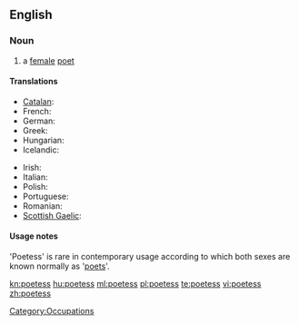 ==English==
{{wikipedia}}

===Noun===
{{en-noun|es}}

# {{dated}} a [[female]] [[poet]]

====Translations====
{{trans-top|female poet}}
* [[Catalan]]: {{t|ca|poetessa|f}}
* French: {{t+|fr|poétesse|f}}
* German: {{t|de|Dichterin|f}}
* Greek: {{t+|el|ποιήτρια|f|tr=poiítria}}
* Hungarian: {{t+|hu|költőnő}}
* Icelandic: {{t-|is|skáldkona|f}}
{{trans-mid}}
* Irish: {{t|ga|banfhile|m}}
* Italian: {{t+|it|poetessa|f}}
* Polish: {{t+|pl|poetka|f}}
* Portuguese: {{t+|pt|poetisa|f}}
* Romanian: {{t|ro|poetă|f}}
* [[Scottish Gaelic]]: {{t-|gd|bana-bhàrd|f|xs=Scottish Gaelic}}
{{trans-bottom}}

====Usage notes====
'Poetess' is rare in contemporary usage according to which both sexes are known normally as '[[poet]]s'.

[[Category:Occupations]]

[[kn:poetess]]
[[hu:poetess]]
[[ml:poetess]]
[[pl:poetess]]
[[te:poetess]]
[[vi:poetess]]
[[zh:poetess]]